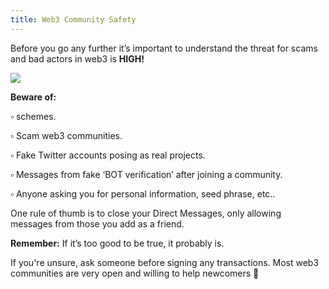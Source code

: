```yaml
---
title: Web3 Community Safety
---
```


Before you go any further it’s important to understand the threat for scams and bad actors in web3 is **HIGH!**

![](/assets/lil-lock-expand.png)

**Beware of:**

▫ <Nutshell children="Pump and Dump" glossaryEntry="content/glossary/CH3-Pump-and-dump.mdx" />  schemes.

▫ Scam web3 communities.

▫ Fake Twitter accounts posing as real projects.

▫ Messages from fake ‘BOT verification’ after joining a community.

▫ Anyone asking you for personal information, seed phrase, etc..

One rule of thumb is to close your Direct Messages, only allowing messages from those you add as a friend.

**Remember:** If it’s too good to be true, it probably is.

If you're unsure, ask someone before signing any transactions. Most web3 communities are very open and willing to help newcomers 🤝
